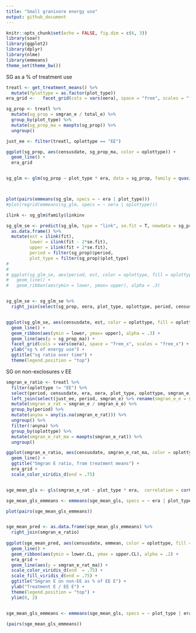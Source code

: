 ```yaml
---
title: "Small granivore energy use"
output: github_document
---
```


```r
knitr::opts_chunk$set(echo = FALSE, fig.dim = c(6, 3))
library(soar)
library(ggplot2)
library(dplyr)
library(nlme)
library(emmeans)
theme_set(theme_bw())
```



SG as a % of treatment use

```r

treatl <- get_treatment_means() %>%
  mutate(fplottype = as.factor(plot_type))
era_grid <-   facet_grid(cols = vars(oera), space = "free", scales = "free_x")

sg_prop <- treatl %>%
  mutate(sg_prop = smgran_e / total_e) %>%
  group_by(plot_type) %>%
  mutate(sg_prop_ma = maopts(sg_prop)) %>%
  ungroup()

just_ee <- filter(treatl, oplottype == "EE")

ggplot(sg_prop, aes(censusdate, sg_prop_ma, color = oplottype)) +
  geom_line() +
  era_grid


sg_glm <- glm(sg_prop ~ plot_type * era, data = sg_prop, family = quasibinomial())



plot(pairs(emmeans(sg_glm, specs = ~ era | plot_type)))
#plot(regrid(emmeans(sg_glm, specs = ~ oera | oplottype)))

ilink <- sg_glm$family$linkinv

sg_glm_se <- predict(sg_glm, type = "link", se.fit = T, newdata = sg_prop) %>%
  as.data.frame() %>%
  mutate(est = ilink(fit),
         lower = ilink(fit - 2*se.fit),
         upper = ilink(fit + 2*se.fit),
         period = filter(sg_prop)$period,
         plot_type = filter(sg_prop)$plot_type)
# 
# 
# ggplot(sg_glm_se, aes(period, est, color = oplottype, fill = oplottype)) +
#   geom_line() +
#   geom_ribbon(aes(ymin = lower, ymax= upper), alpha = .3)


sg_glm_se <- sg_glm_se %>%
  right_join(select(sg_prop, oera, plot_type, oplottype, period, censusdate, sg_prop_ma))


ggplot(sg_glm_se, aes(censusdate, est, color = oplottype, fill = oplottype)) +
  geom_line() +
  geom_ribbon(aes(ymin = lower, ymax= upper), alpha = .3) +
  geom_line(aes(y = sg_prop_ma)) +
  facet_grid(cols = vars(oera), space = "free_x", scales = "free_x") +
  ylab("sg % of energy use") +
  ggtitle("sg ratio over time") +
  theme(legend.position = "top")

```

SG on non-exclosures v EE

```r
smgran_e_ratio <- treatl %>%
  filter(oplottype != "EE") %>%
  select(period, censusdate, era, oera, plot_type, oplottype, smgran_e, fplottype) %>%
  left_join(select(just_ee, period, smgran_e) %>% rename(smgran_e_e = smgran_e)) %>%
  mutate(smgran_e_rat = smgran_e / smgran_e_e) %>%
  group_by(period) %>%
  mutate(anyna = any(is.na(smgran_e_rat))) %>%
  ungroup() %>%
  filter(!anyna) %>%
  group_by(oplottype) %>%
  mutate(smgran_e_rat_ma = maopts(smgran_e_rat)) %>%
  ungroup()

ggplot(smgran_e_ratio, aes(censusdate, smgran_e_rat_ma, color = oplottype)) +
  geom_line() +
  ggtitle("Smgran E ratio, from treatment means") +
  era_grid +
  scale_color_viridis_d(end = .75)


sge_mean_gls <- gls(smgran_e_rat ~ plot_type * era,  correlation = corCAR1(form = ~ period | plot_type), data = smgran_e_ratio)

sge_mean_gls_emmeans <- emmeans(sge_mean_gls, specs = ~ era | plot_type)

plot(pairs(sge_mean_gls_emmeans))


sge_mean_pred <- as.data.frame(sge_mean_gls_emmeans) %>%
  right_join(smgran_e_ratio)
  
ggplot(sge_mean_pred, aes(censusdate, emmean, color = oplottype, fill = oplottype)) +
  geom_line() +
  geom_ribbon(aes(ymin = lower.CL, ymax = upper.CL), alpha = .2) +
  era_grid +
  geom_line(aes(y = smgran_e_rat_ma)) +
  scale_color_viridis_d(end  = .75) +
  scale_fill_viridis_d(end = .75) +
  ggtitle("Smgran E on non-EE as % of EE E") +
  ylab("Treatment E / EE E") +
  theme(legend.position = "top") +
  ylim(0, 2)


sge_mean_gls_emmeans <- emmeans(sge_mean_gls, specs = ~ plot_type | era)

(pairs(sge_mean_gls_emmeans))
```
